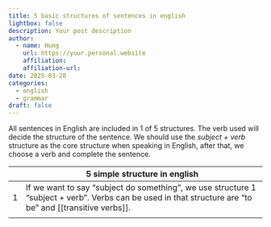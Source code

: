 ```yaml
---
title: 5 basic structures of sentences in english
lightbox: false
description: Your post description
author:
  - name: Hung
    url: https://your.personal.website
    affiliation: 
    affiliation-url: 
date: 2025-03-20
categories:
  - english
  - grammar
draft: false
---
```

All sentences in English are included in 1 of 5 structures. The verb used will decide the structure of the sentence. 
We should use the _subject + verb_ structure as the core structure when speaking in English, after that, we choose a verb and complete the sentence.




|     | __5 simple structure in english__                                                                                                                        |
| --- | -------------------------------------------------------------------------------------------------------------------------------------------------------- |
| 1   | If we want to say "subject do something", we use structure 1 "subject + verb". Verbs can be used in that structure are "to be" and [[transitive verbs]]. |
|     |                                                                                                                                                          |
